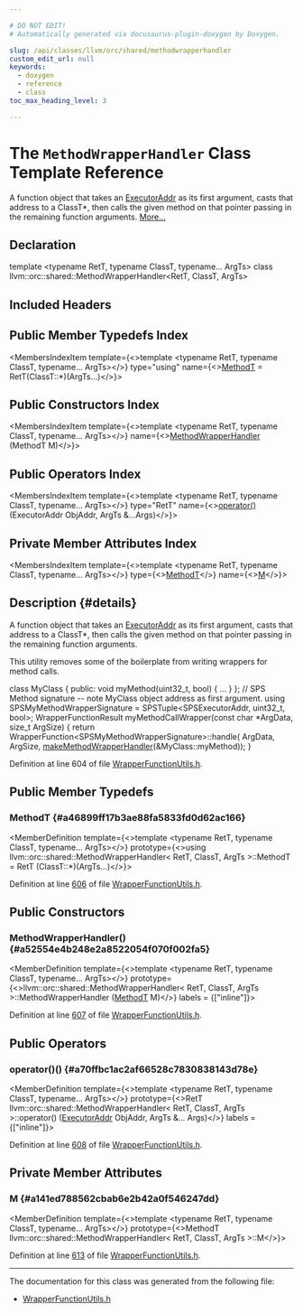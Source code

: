 ```yaml
---

# DO NOT EDIT!
# Automatically generated via docusaurus-plugin-doxygen by Doxygen.

slug: /api/classes/llvm/orc/shared/methodwrapperhandler
custom_edit_url: null
keywords:
  - doxygen
  - reference
  - class
toc_max_heading_level: 3

---
```





# The `MethodWrapperHandler` Class Template Reference

<DoxygenPage pluginConfig={pluginConfig}>

A function object that takes an <a href="/docs/api/classes/llvm/orc/executoraddr">ExecutorAddr</a> as its first argument, casts that address to a ClassT&#42;, then calls the given method on that pointer passing in the remaining function arguments. <a href="#details">More...</a>

## Declaration

<CodeBlock>template &lt;typename RetT, typename ClassT, typename... ArgTs&gt;
class llvm::orc::shared::MethodWrapperHandler&lt;RetT, ClassT, ArgTs&gt;</CodeBlock>

## Included Headers

<IncludesList>
<IncludesListItem
  filePath="llvm/ExecutionEngine/Orc/Shared/WrapperFunctionUtils.h"
  permalink="/docs/api/files/include/include/llvm/include/llvm/executionengine/include/llvm/executionengine/orc/include/llvm/executionengine/orc/shared/wrapperfunctionutils-h"
  isLocal="true" />
</IncludesList>

## Public Member Typedefs Index

<MembersIndex>

<MembersIndexItem
  template={<>template &lt;typename RetT, typename ClassT, typename... ArgTs&gt;</>}
  type="using"
  name={<><a href="#a46899ff17b3ae88fa5833fd0d62ac166">MethodT</a> = RetT(ClassT::&#42;)(ArgTs...)</>}>
</MembersIndexItem>

</MembersIndex>

## Public Constructors Index

<MembersIndex>

<MembersIndexItem
  template={<>template &lt;typename RetT, typename ClassT, typename... ArgTs&gt;</>}
  name={<><a href="#a52554e4b248e2a8522054f070f002fa5">MethodWrapperHandler</a> (MethodT M)</>}>
</MembersIndexItem>

</MembersIndex>

## Public Operators Index

<MembersIndex>

<MembersIndexItem
  template={<>template &lt;typename RetT, typename ClassT, typename... ArgTs&gt;</>}
  type="RetT"
  name={<><a href="#a70ffbc1ac2af66528c7830838143d78e">operator()</a> (ExecutorAddr ObjAddr, ArgTs &amp;...Args)</>}>
</MembersIndexItem>

</MembersIndex>

## Private Member Attributes Index

<MembersIndex>

<MembersIndexItem
  template={<>template &lt;typename RetT, typename ClassT, typename... ArgTs&gt;</>}
  type={<><a href="#a46899ff17b3ae88fa5833fd0d62ac166">MethodT</a></>}
  name={<><a href="#a141ed788562cbab6e2b42a0f546247dd">M</a></>}>
</MembersIndexItem>

</MembersIndex>

## Description {#details}

A function object that takes an <a href="/docs/api/classes/llvm/orc/executoraddr">ExecutorAddr</a> as its first argument, casts that address to a ClassT&#42;, then calls the given method on that pointer passing in the remaining function arguments.

This utility removes some of the boilerplate from writing wrappers for method calls.


<ProgramListing extension="cpp">

<CodeLine><span class="doxyHighlightKeyword">class </span><span class="doxyHighlight">MyClass &#123;</span></CodeLine>
<CodeLine><span class="doxyHighlightKeyword">public</span><span class="doxyHighlight">:</span></CodeLine>
<CodeLine><span class="doxyHighlight">  </span><span class="doxyHighlightKeywordType">void</span><span class="doxyHighlight"> myMethod(uint32&#95;t, </span><span class="doxyHighlightKeywordType">bool</span><span class="doxyHighlight">) &#123; ... &#125;</span></CodeLine>
<CodeLine><span class="doxyHighlight">&#125;;</span></CodeLine>
<CodeLine></CodeLine>
<CodeLine><span class="doxyHighlightComment">// SPS Method signature -- note MyClass object address as first argument.</span></CodeLine>
<CodeLine><span class="doxyHighlightKeyword">using </span><span class="doxyHighlight">SPSMyMethodWrapperSignature =</span></CodeLine>
<CodeLine><span class="doxyHighlight">  SPSTuple&lt;SPSExecutorAddr, uint32&#95;t, bool&gt;;</span></CodeLine>
<CodeLine></CodeLine>
<CodeLine><span class="doxyHighlight">WrapperFunctionResult</span></CodeLine>
<CodeLine><span class="doxyHighlight">myMethodCallWrapper(</span><span class="doxyHighlightKeyword">const</span><span class="doxyHighlight"> </span><span class="doxyHighlightKeywordType">char</span><span class="doxyHighlight"> &#42;ArgData, </span><span class="doxyHighlightKeywordType">size&#95;t</span><span class="doxyHighlight"> ArgSize) &#123;</span></CodeLine>
<CodeLine><span class="doxyHighlight">  </span><span class="doxyHighlightKeywordFlow">return</span><span class="doxyHighlight"> WrapperFunction&lt;SPSMyMethodWrapperSignature&gt;::handle(</span></CodeLine>
<CodeLine><span class="doxyHighlight">     ArgData, ArgSize, <a href="/docs/api/namespaces/llvm/orc/shared/#a22daede26acd2cbd316d09f0c21e12dd">makeMethodWrapperHandler</a>(&amp;MyClass::myMethod));</span></CodeLine>
<CodeLine><span class="doxyHighlight">&#125;</span></CodeLine>

</ProgramListing>

Definition at line 604 of file <a href="/docs/api/files/include/include/llvm/include/llvm/executionengine/include/llvm/executionengine/orc/include/llvm/executionengine/orc/shared/wrapperfunctionutils-h">WrapperFunctionUtils.h</a>.

<SectionDefinition>

## Public Member Typedefs

### MethodT {#a46899ff17b3ae88fa5833fd0d62ac166}

<MemberDefinition
  template={<>template &lt;typename RetT, typename ClassT, typename... ArgTs&gt;</>}
  prototype={<>using llvm::orc::shared::MethodWrapperHandler&lt; RetT, ClassT, ArgTs &gt;::MethodT =  RetT (ClassT::&#42;)(ArgTs...)</>}>

Definition at line <a href="/docs/api/files/include/include/llvm/include/llvm/executionengine/include/llvm/executionengine/orc/include/llvm/executionengine/orc/shared/wrapperfunctionutils-h/#l00606">606</a> of file <a href="/docs/api/files/include/include/llvm/include/llvm/executionengine/include/llvm/executionengine/orc/include/llvm/executionengine/orc/shared/wrapperfunctionutils-h">WrapperFunctionUtils.h</a>.
</MemberDefinition>

</SectionDefinition>

<SectionDefinition>

## Public Constructors

### MethodWrapperHandler() {#a52554e4b248e2a8522054f070f002fa5}

<MemberDefinition
  template={<>template &lt;typename RetT, typename ClassT, typename... ArgTs&gt;</>}
  prototype={<>llvm::orc::shared::MethodWrapperHandler&lt; RetT, ClassT, ArgTs &gt;::MethodWrapperHandler (<a href="#a46899ff17b3ae88fa5833fd0d62ac166">MethodT</a> M)</>}
  labels = {["inline"]}>

Definition at line <a href="/docs/api/files/include/include/llvm/include/llvm/executionengine/include/llvm/executionengine/orc/include/llvm/executionengine/orc/shared/wrapperfunctionutils-h/#l00607">607</a> of file <a href="/docs/api/files/include/include/llvm/include/llvm/executionengine/include/llvm/executionengine/orc/include/llvm/executionengine/orc/shared/wrapperfunctionutils-h">WrapperFunctionUtils.h</a>.
</MemberDefinition>

</SectionDefinition>

<SectionDefinition>

## Public Operators

### operator()() {#a70ffbc1ac2af66528c7830838143d78e}

<MemberDefinition
  template={<>template &lt;typename RetT, typename ClassT, typename... ArgTs&gt;</>}
  prototype={<>RetT llvm::orc::shared::MethodWrapperHandler&lt; RetT, ClassT, ArgTs &gt;::operator() (<a href="/docs/api/classes/llvm/orc/executoraddr">ExecutorAddr</a> ObjAddr, ArgTs &amp;... Args)</>}
  labels = {["inline"]}>

Definition at line <a href="/docs/api/files/include/include/llvm/include/llvm/executionengine/include/llvm/executionengine/orc/include/llvm/executionengine/orc/shared/wrapperfunctionutils-h/#l00608">608</a> of file <a href="/docs/api/files/include/include/llvm/include/llvm/executionengine/include/llvm/executionengine/orc/include/llvm/executionengine/orc/shared/wrapperfunctionutils-h">WrapperFunctionUtils.h</a>.
</MemberDefinition>

</SectionDefinition>

<SectionDefinition>

## Private Member Attributes

### M {#a141ed788562cbab6e2b42a0f546247dd}

<MemberDefinition
  template={<>template &lt;typename RetT, typename ClassT, typename... ArgTs&gt;</>}
  prototype={<>MethodT llvm::orc::shared::MethodWrapperHandler&lt; RetT, ClassT, ArgTs &gt;::M</>}>

Definition at line <a href="/docs/api/files/include/include/llvm/include/llvm/executionengine/include/llvm/executionengine/orc/include/llvm/executionengine/orc/shared/wrapperfunctionutils-h/#l00613">613</a> of file <a href="/docs/api/files/include/include/llvm/include/llvm/executionengine/include/llvm/executionengine/orc/include/llvm/executionengine/orc/shared/wrapperfunctionutils-h">WrapperFunctionUtils.h</a>.
</MemberDefinition>

</SectionDefinition>

<hr/>

The documentation for this class was generated from the following file:

<ul>
<li><a href="/docs/api/files/include/include/llvm/include/llvm/executionengine/include/llvm/executionengine/orc/include/llvm/executionengine/orc/shared/wrapperfunctionutils-h">WrapperFunctionUtils.h</a></li>
</ul>

</DoxygenPage>

